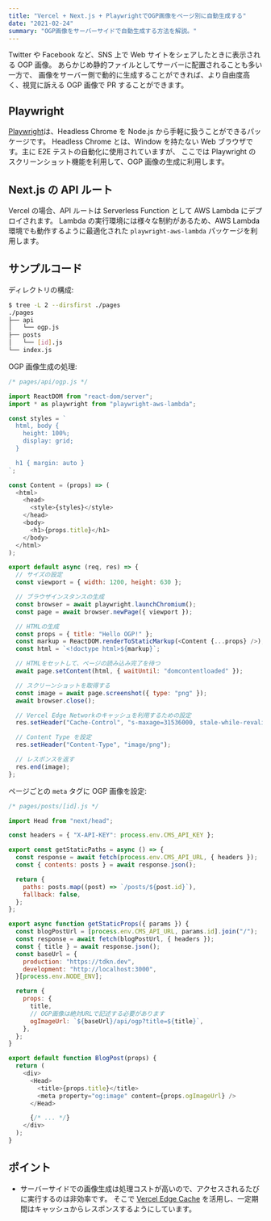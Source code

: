 ```yaml
---
title: "Vercel + Next.js + PlaywrightでOGP画像をページ別に自動生成する"
date: "2021-02-24"
summary: "OGP画像をサーバーサイドで自動生成する方法を解説。"
---
```


Twitter や Facebook など、SNS 上で Web サイトをシェアしたときに表示される OGP 画像。
あらかじめ静的ファイルとしてサーバーに配置されることも多い一方で、
画像をサーバー側で動的に生成することができれば、より自由度高く、視覚に訴える OGP 画像で PR することができます。

## Playwright

[Playwright](https://playwright.dev/)は、Headless Chrome を Node.js から手軽に扱うことができるパッケージです。
Headless Chrome とは、Window を持たない Web ブラウザです。主に E2E テストの自動化に使用されていますが、
ここでは Playwright のスクリーンショット機能を利用して、OGP 画像の生成に利用します。

## Next.js の API ルート

Vercel の場合、API ルートは Serverless Function として AWS Lambda にデプロイされます。
Lambda の実行環境には様々な制約があるため、AWS Lambda 環境でも動作するように最適化された `playwright-aws-lambda` パッケージを利用します。

## サンプルコード

ディレクトリの構成:

```bash
$ tree -L 2 --dirsfirst ./pages
./pages
├── api
│   └── ogp.js
├── posts
│   └── [id].js
└── index.js
```

OGP 画像生成の処理:

```js
/* pages/api/ogp.js */

import ReactDOM from "react-dom/server";
import * as playwright from "playwright-aws-lambda";

const styles = `
  html, body {
    height: 100%;
    display: grid;
  }

  h1 { margin: auto }
`;

const Content = (props) => (
  <html>
    <head>
      <style>{styles}</style>
    </head>
    <body>
      <h1>{props.title}</h1>
    </body>
  </html>
);

export default async (req, res) => {
  // サイズの設定
  const viewport = { width: 1200, height: 630 };

  // ブラウザインスタンスの生成
  const browser = await playwright.launchChromium();
  const page = await browser.newPage({ viewport });

  // HTMLの生成
  const props = { title: "Hello OGP!" };
  const markup = ReactDOM.renderToStaticMarkup(<Content {...props} />);
  const html = `<!doctype html>${markup}`;

  // HTMLをセットして、ページの読み込み完了を待つ
  await page.setContent(html, { waitUntil: "domcontentloaded" });

  // スクリーンショットを取得する
  const image = await page.screenshot({ type: "png" });
  await browser.close();

  // Vercel Edge Networkのキャッシュを利用するための設定
  res.setHeader("Cache-Control", "s-maxage=31536000, stale-while-revalidate");

  // Content Type を設定
  res.setHeader("Content-Type", "image/png");

  // レスポンスを返す
  res.end(image);
};
```

ページごとの `meta` タグに OGP 画像を設定:

```js
/* pages/posts/[id].js */

import Head from "next/head";

const headers = { "X-API-KEY": process.env.CMS_API_KEY };

export const getStaticPaths = async () => {
  const response = await fetch(process.env.CMS_API_URL, { headers });
  const { contents: posts } = await response.json();

  return {
    paths: posts.map((post) => `/posts/${post.id}`),
    fallback: false,
  };
};

export async function getStaticProps({ params }) {
  const blogPostUrl = [process.env.CMS_API_URL, params.id].join("/");
  const response = await fetch(blogPostUrl, { headers });
  const { title } = await response.json();
  const baseUrl = {
    production: "https://tdkn.dev",
    development: "http://localhost:3000",
  }[process.env.NODE_ENV];

  return {
    props: {
      title,
      // OGP画像は絶対URLで記述する必要があります
      ogImageUrl: `${baseUrl}/api/ogp?title=${title}`,
    },
  };
}

export default function BlogPost(props) {
  return (
    <div>
      <Head>
        <title>{props.title}</title>
        <meta property="og:image" content={props.ogImageUrl} />
      </Head>

      {/* ... */}
    </div>
  );
}
```

## ポイント

- サーバーサイドでの画像生成は処理コストが高いので、アクセスされるたびに実行するのは非効率です。
  そこで [Vercel Edge Cache](https://vercel.com/docs/edge-network/caching) を活用し、一定期間はキャッシュからレスポンスするようにしています。
